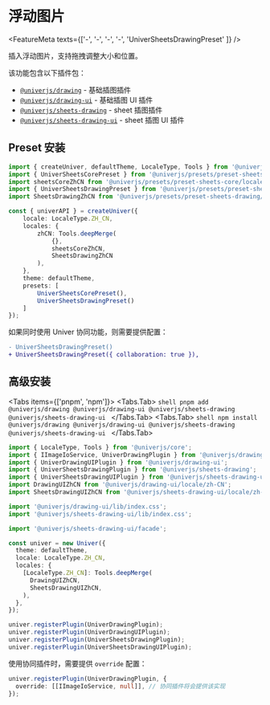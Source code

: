 
# 浮动图片

<FeatureMeta texts={['-', '-', '-', '-', 'UniverSheetsDrawingPreset' ]} />

插入浮动图片，支持拖拽调整大小和位置。

该功能包含以下插件包：

* [`@univerjs/drawing`](https://www.npmjs.com/package/@univerjs/drawing) - 基础插图插件
* [`@univerjs/drawing-ui`](https://www.npmjs.com/package/@univerjs/drawing-ui) - 基础插图 UI 插件
* [`@univerjs/sheets-drawing`](https://www.npmjs.com/package/@univerjs/sheets-drawing) - sheet 插图插件
* [`@univerjs/sheets-drawing-ui`](https://www.npmjs.com/package/@univerjs/sheets-drawing-ui) - sheet 插图 UI 插件

## Preset 安装

```ts {4-5,13,19}
import { createUniver, defaultTheme, LocaleType, Tools } from '@univerjs/presets';
import { UniverSheetsCorePreset } from '@univerjs/presets/preset-sheets-core';
import sheetsCoreZhCN from '@univerjs/presets/preset-sheets-core/locales/zh-CN';
import { UniverSheetsDrawingPreset } from '@univerjs/presets/preset-sheets-drawing';
import SheetsDrawingZhCN from '@univerjs/presets/preset-sheets-drawing/locale/zh-CN';

const { univerAPI } = createUniver({
    locale: LocaleType.ZH_CN,
    locales: {
        zhCN: Tools.deepMerge(
            {},
            sheetsCoreZhCN,
            SheetsDrawingZhCN 
        ),
    },
    theme: defaultTheme,
    presets: [
        UniverSheetsCorePreset(),
        UniverSheetsDrawingPreset()
    ]
});
```

如果同时使用 Univer 协同功能，则需要提供配置：

```diff
- UniverSheetsDrawingPreset()
+ UniverSheetsDrawingPreset({ collaboration: true }),
```

## 高级安装

<Tabs items={['pnpm', 'npm']}>
  <Tabs.Tab>
    ```shell
    pnpm add @univerjs/drawing @univerjs/drawing-ui @univerjs/sheets-drawing @univerjs/sheets-drawing-ui
    ```
  </Tabs.Tab>
  <Tabs.Tab>
    ```shell
    npm install @univerjs/drawing @univerjs/drawing-ui @univerjs/sheets-drawing @univerjs/sheets-drawing-ui
    ```
  </Tabs.Tab>
</Tabs>

```typescript {2-7,9-10,12,19-20,26-29}
import { LocaleType, Tools } from '@univerjs/core';
import { IImageIoService, UniverDrawingPlugin } from '@univerjs/drawing';
import { UniverDrawingUIPlugin } from '@univerjs/drawing-ui';
import { UniverSheetsDrawingPlugin } from '@univerjs/sheets-drawing';
import { UniverSheetsDrawingUIPlugin } from '@univerjs/sheets-drawing-ui';
import DrawingUIZhCN from '@univerjs/drawing-ui/locale/zh-CN';
import SheetsDrawingUIZhCN from '@univerjs/sheets-drawing-ui/locale/zh-CN';

import '@univerjs/drawing-ui/lib/index.css';
import '@univerjs/sheets-drawing-ui/lib/index.css';

import '@univerjs/sheets-drawing-ui/facade';

const univer = new Univer({
  theme: defaultTheme,
  locale: LocaleType.ZH_CN,
  locales: {
    [LocaleType.ZH_CN]: Tools.deepMerge(
      DrawingUIZhCN,
      SheetsDrawingUIZhCN,
    ),
  },
});

univer.registerPlugin(UniverDrawingPlugin);
univer.registerPlugin(UniverDrawingUIPlugin);
univer.registerPlugin(UniverSheetsDrawingPlugin);
univer.registerPlugin(UniverSheetsDrawingUIPlugin);
```

使用协同插件时，需要提供 `override` 配置：

```typescript {2}
univer.registerPlugin(UniverDrawingPlugin, {
  override: [[IImageIoService, null]], // 协同插件将会提供该实现
});
```
